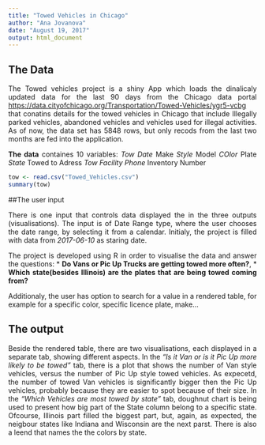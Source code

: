 ---
title: "Towed Vehicles in Chicago"
author: "Ana Jovanova"
date: "August 19, 2017"
output: html_document
---
<style>
body {
text-align: justify}
</style>



## The Data

 The Towed vehicles project is a shiny App which loads the dinalicaly updated data for the last 90 days from the Chicago data portal  <https://data.cityofchicago.org/Transportation/Towed-Vehicles/ygr5-vcbg> that conatins details for the towed vehicles in Chicago that include  Illegally parked vehicles, abandoned vehicles and vehicles used for illegal activities. As of now, the data set has 5848 rows, but only recods from the last two months are fed into the application. 

**The data** containes 10 variables:
*Tow Date
*Make
*Style
*Model
*COlor
*Plate
*State
*Towed to Adress
*Tow Facility Phone
*Inventory Number

```{r cars}
tow <- read.csv("Towed_Vehicles.csv")
summary(tow)
```

##The user input

There is one input that controls data displayed the in the three outputs (visualisations). The input is of Date Range type, where the user chooses the date range, by selecting it from a calendar. Initialy, the project is filled with data from *2017-06-10* as staring date.


The project is developed using R in order to visualise the data and answer the questions:
* **Do Vans or Pic Up Trucks are getting towed more often?**, 
* **Which state(besides Illinois)  are the plates that are being towed coming from?** 

Additionaly, the user has option to search for a value in a rendered table, for example for a specific color, specific licence plate, make... 



## The output




Beside the rendered table, there are two visualisations, each displayed in a separate tab, showing different aspects.
In the *"Is it Van or is it Pic Up more likely to be towed"* tab, there is a plot that shows the number of Van style vehicles, versus the number of Pic Up style towed vehicles. As expecetd, the number of towed Van vehicles is significantly bigger then the Pic Up vehicles, probably because they are easier to spot because of their size.
In the *"Which Vehicles are most towed by state"* tab, doughnut chart is being used to present how big part of the State column belong to a specific state. Ofcourse, Illinois part filled the biggest part, but, again, as expected, the neigbour states like Indiana and Wisconsin are the next parst. There is also a leend that names the the colors by state.

